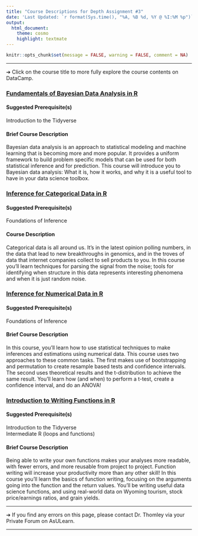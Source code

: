 ```yaml
---
title: "Course Descriptions for Depth Assignment #3"
date: 'Last Updated: `r format(Sys.time(), "%A, %B %d, %Y @ %I:%M %p")`'
output: 
  html_document: 
    theme: cosmo
    highlight: textmate
---
```


```r
knitr::opts_chunk$set(message = FALSE, warning = FALSE, comment = NA)
```

<hr>

&#10132; Click on the course title to more fully explore the course contents on DataCamp.

### **[Fundamentals of Bayesian Data Analysis in R](https://app.datacamp.com/learn/courses/fundamentals-of-bayesian-data-analysis-in-r)**

#### **Suggested Prerequisite(s)**

Introduction to the Tidyverse

#### **Brief Course Description**

Bayesian data analysis is an approach to statistical modeling and machine learning that is becoming more and more popular. It provides a uniform framework to build problem specific models that can be used for both statistical inference and for prediction. This course will introduce you to Bayesian data analysis: What it is, how it works, and why it is a useful tool to have in your data science toolbox.

### **[Inference for Categorical Data in R](https://app.datacamp.com/learn/courses/inference-for-categorical-data-in-r)**

#### **Suggested Prerequisite(s)**

Foundations of Inference

#### **Course Description**

Categorical data is all around us. It's in the latest opinion polling numbers, in the data that lead to new breakthroughs in genomics, and in the troves of data that internet companies collect to sell products to you. In this course you'll learn techniques for parsing the signal from the noise; tools for identifying when structure in this data represents interesting phenomena and when it is just random noise.

### **[Inference for Numerical Data in R](https://app.datacamp.com/learn/courses/inference-for-numerical-data-in-r)**

#### **Suggested Prerequisite(s)**

Foundations of Inference

#### **Brief Course Description**

In this course, you'll learn how to use statistical techniques to make inferences and estimations using numerical data. This course uses two approaches to these common tasks. The first makes use of bootstrapping and permutation to create resample based tests and confidence intervals. The second uses theoretical results and the t-distribution to achieve the same result. You'll learn how (and when) to perform a t-test, create a confidence interval, and do an ANOVA!

### **[Introduction to Writing Functions in R](https://app.datacamp.com/learn/courses/introduction-to-writing-functions-in-r)**

#### **Suggested Prerequisite(s)**

Introduction to the Tidyverse  
Intermediate R (loops and functions)

#### **Brief Course Description**

Being able to write your own functions makes your analyses more readable, with fewer errors, and more reusable from project to project. Function writing will increase your productivity more than any other skill! In this course you'll learn the basics of function writing, focusing on the arguments going into the function and the return values. You'll be writing useful data science functions, and using real-world data on Wyoming tourism, stock price/earnings ratios, and grain yields.

<hr>

&#10132; If you find any errors on this page, please contact Dr. Thomley via your Private Forum on AsULearn.

<hr>
